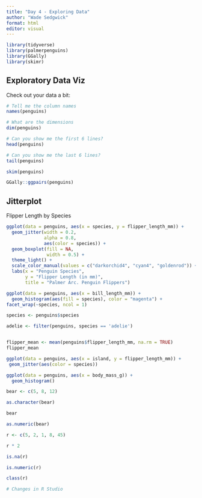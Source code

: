```yaml
---
title: "Day 4 - Exploring Data"
author: "Wade Sedgwick"
format: html
editor: visual
---
```


```r


library(tidyverse)
library(palmerpenguins)
library(GGally)
library(skimr)
```

## Exploratory Data Viz

Check out your data a bit:

```r


# Tell me the column names
names(penguins)

# What are the dimensions
dim(penguins)

# Can you show me the first 6 lines?
head(penguins)

# Can you show me the last 6 lines?
tail(penguins)


```

```r
skim(penguins)

GGally::ggpairs(penguins)

```

## Jitterplot

Flipper Length by Species

```r
ggplot(data = penguins, aes(x = species, y = flipper_length_mm)) +
  geom_jitter(width = 0.2,
              alpha = 0.8,
              aes(color = species)) +
  geom_boxplot(fill = NA,
               width = 0.5) +
  theme_light() +
  scale_color_manual(values = c("darkorchid4", "cyan4", "goldenrod")) +
  labs(x = "Penguin Species",
       y = "Flipper Length (in mm)",
       title = "Palmer Arc. Penguin Flippers")
```

```r
ggplot(data = penguins, aes(x = bill_length_mm)) +
  geom_histogram(aes(fill = species), color = "magenta") +
facet_wrap(~species, ncol = 1)
```

```r

species <- penguins$species

adelie <- filter(penguins, species == 'adelie')


flipper_mean <- mean(penguins$flipper_length_mm, na.rm = TRUE)
flipper_mean

ggplot(data = penguins, aes(x = island, y = flipper_length_mm)) +
 geom_jitter(aes(color = species))

ggplot(data = penguins, aes(x = body_mass_g)) +
  geom_histogram()


```

```r

bear <- c(5, 8, 12)

as.character(bear)

bear

as.numeric(bear)

```


```r

r <- c(5, 2, 1, 8, 45)

r * 2

is.na(r)

is.numeric(r)

class(r)

# Changes in R Studio




```




